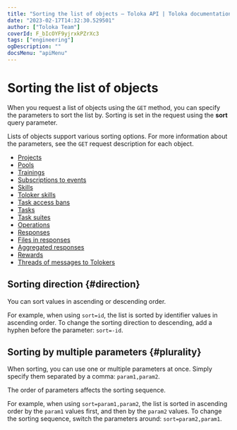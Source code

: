 ```yaml
---
title: "Sorting the list of objects — Toloka API | Toloka documentation"
date: "2023-02-17T14:32:30.529501"
author: ["Toloka Team"]
coverId: F_bIcOYF9yjrxkPZrXc3
tags: ["engineering"]
ogDescription: ""
docsMenu: "apiMenu"
---
```



# Sorting the list of objects

When you request a list of objects using the `GET` method, you can specify the parameters to sort the list by. Sorting is set in the request using the **sort** query parameter.

<Note mode="note" title="Note">

Lists of objects support various sorting options. For more information about the parameters, see the `GET` request description for each object.

</Note>

<Cut title="Toloka objects that can be sorted">

- [Projects](/docs/api/get-prj-list)
- [Pools](/docs/api/get-pool-list)
- [Trainings](/docs/api/get-training-list)
- [Subscriptions to events](/docs/api/get-webhook-subscriptions-list)
- [Skills](/docs/api/get-skill-list)
- [Toloker skills](/docs/api/get-user-skill-list)
- [Task access bans](/docs/api/ban-get-list)
- [Tasks](/docs/api/get-tasks-list)
- [Task suites](/docs/api/get-task-suite-list)
- [Operations](/docs/api/get-operations-list)
- [Responses](/docs/api/result)
- [Files in responses](/docs/api/get-attachment-list)
- [Aggregated responses](/docs/api/get-aggregated-result)
- [Rewards](/docs/api/get-bonus-list)
- [Threads of messages to Tolokers](/docs/api/get-chain-list)

</Cut>

## Sorting direction {#direction}

You can sort values in ascending or descending order.

For example, when using `sort=id`, the list is sorted by identifier values in ascending order. To change the sorting direction to descending, add a hyphen before the parameter: `sort=-id`.

## Sorting by multiple parameters {#plurality}

When sorting, you can use one or multiple parameters at once. Simply specify them separated by a comma: `param1,param2`.

<Note mode="note" title="Note">

The order of parameters affects the sorting sequence.

</Note>

For example, when using `sort=param1,param2`, the list is sorted in ascending order by the `param1` values first, and then by the `param2` values. To change the sorting sequence, switch the parameters around: `sort=param2,param1`.

<ContactGuideSupport/>
